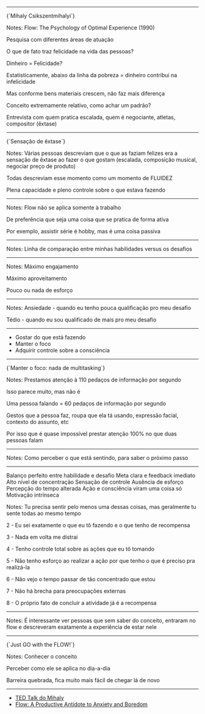 


<Title fontSize='92px' center={false} verticalCenter>
  {`Flow: a
  psicologia da
  experiência
  ótima`}
</Title>

---

<FullscreenMedia src={book} type='image'>
  {`Mihaly
  Csikszentmihalyi`}
</FullscreenMedia>

Notes: Flow: The Psychology of Optimal Experience (1990)

Pesquisa com diferentes áreas de atuação

O que de fato traz felicidade na vida das pessoas?

Dinheiro = Felicidade?

Estatisticamente, abaixo da linha da pobreza = dinheiro contribui na infelicidade

Mas conforme bens materiais crescem, não faz mais diferença

Conceito extremamente relativo, como achar um padrão?

Entrevista com quem pratica escalada, quem é negociante, atletas, compositor (êxtase)

---

<FullscreenMedia inverted src={yesomg} type='video'>
  {`Sensação de
  êxtase`}
</FullscreenMedia>

Notes: Várias pessoas descreviam que o que as faziam felizes era a sensação de êxtase ao fazer o que gostam (escalada, composição musical, negociar preço de produto)

Todas descreviam esse momento como um momento de FLUIDEZ

Plena capacidade e pleno controle sobre o que estava fazendo

---

<Title>Escolha um hobby</Title>

<Hobbies />

Notes: Flow não se aplica somente à trabalho

De preferência que seja uma coisa que se pratica de forma ativa

Por exemplo, assistir série é hobby, mas é uma coisa passiva

---

<Title>Flow</Title>

<Flow step={1} />

Notes: Linha de comparação entre minhas habilidades versus os desafios

---

<Title>Flow</Title>

<Flow step={2} />

Notes: Máximo engajamento

Máximo aproveitamento

Pouco ou nada de esforço

---

<Title>Flow</Title>

<Flow step={3} />

Notes: Ansiedade - quando eu tenho pouca qualificação pro meu desafio

Tédio - quando eu sou qualificado de mais pro meu desafio

---

<Title>Beleza, mas como eu chego lá?</Title>

- Gostar do que está fazendo
- Manter o foco
- Adquirir controle sobre a consciência

---

<FullscreenMedia src={multitasking} type='video'>
  {`Manter o foco:
  nada de
  multitasking`}
</FullscreenMedia>

Notes: Prestamos atenção à 110 pedaços de informação por segundo

Isso parece muito, mas não é

Uma pessoa falando = 60 pedaços de informação por segundo

Gestos que a pessoa faz, roupa que ela tá usando, expressão facial, contexto do assunto, etc

Por isso que é quase impossível prestar atenção 100% no que duas pessoas falam

---

<Title>Controle da Consciência</Title>

<ConsciousnessControl />

Notes: Como perceber o que está sentindo, para saber o próximo passo

---

<Title>Os 8 elementos do flow</Title>

<OrderedList fontSize={36}>
  <ListItem>Balanço perfeito entre habilidade e desafio</ListItem>
  <ListItem>Meta clara e feedback imediato</ListItem>
  <ListItem>Alto nível de concentração</ListItem>
  <ListItem>Sensação de controle</ListItem>
  <ListItem>Ausência de esforço</ListItem>
  <ListItem>Percepção do tempo alterada</ListItem>
  <ListItem>Ação e consciência viram uma coisa só</ListItem>
  <ListItem>Motivação intrínseca</ListItem>
</OrderedList>

Notes: Tu precisa sentir pelo menos uma dessas coisas, mas geralmente tu sente todas ao mesmo tempo

2 - Eu sei exatamente o que eu tô fazendo e o que tenho de recompensa

3 - Nada em volta me distrai

4 - Tenho controle total sobre as ações que eu tô tomando

5 - Não tenho esforço ao realizar a ação por que tenho o que é preciso pra realizá-la

6 - Não vejo o tempo passar de tão concentrado que estou

7 - Não há brecha para preocupações externas

8 - O próprio fato de concluir a atividade já é a recompensa

---

<Tyler />

Notes: É interessante ver pessoas que sem saber do conceito, entraram no flow e descreveram exatamente a experiência de estar nele

---

<FullscreenMedia inverted src={brainfood} type='video'>
  {`Just GO
  with the FLOW!`}
</FullscreenMedia>

Notes: Conhecer o conceito

Perceber como ele se aplica no dia-a-dia

Barreira quebrada, fica muito mais fácil de chegar lá de novo

---

<Title>Obrigado!</Title>

- [TED Talk do Mihaly](https://www.youtube.com/watch?v=fXIeFJCqsPs)
- [Flow: A Productive Antidote to Anxiety and Boredom](https://medium.com/swlh/flow-a-productive-antidote-to-anxiety-and-boredom-1b015be966b)
